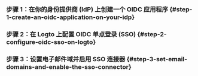 
### 步骤 1：在你的身份提供商 (IdP) 上创建一个 OIDC 应用程序 \{#step-1-create-an-oidc-application-on-your-idp}

<Step1 />

### 步骤 2：在 Logto 上配置 OIDC 单点登录 (SSO) \{#step-2-configure-oidc-sso-on-logto}

<Step2 />

### 步骤 3：设置电子邮件域并启用 SSO 连接器 \{#step-3-set-email-domains-and-enable-the-sso-connector}

<Step3 />
